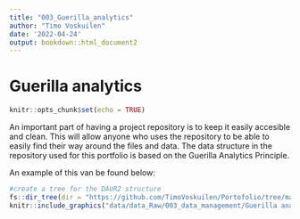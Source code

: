 ```yaml
---
title: "003_Guerilla_analytics"
author: "Timo Voskuilen"
date: '2022-04-24'
output: bookdown::html_document2
---
```


# Guerilla analytics

```r
knitr::opts_chunk$set(echo = TRUE)
```

An important part of having a project repository is to keep it easily accesible and clean. This will allow anyone who uses the repository to be able to easily find their way around the files and data. The data structure in the repository used for this portfolio is based on the Guerilla Analytics Principle.


An example of this van be found below:



```r
#create a tree for the DAUR2 structure
fs::dir_tree(dir = "https://github.com/TimoVoskuilen/Portofolio/tree/main/data/data_Raw/003_data_management")
knitr::include_graphics("data/data_Raw/003_data_management/Guerilla analytics framework daur2.png")
```


\newpage

